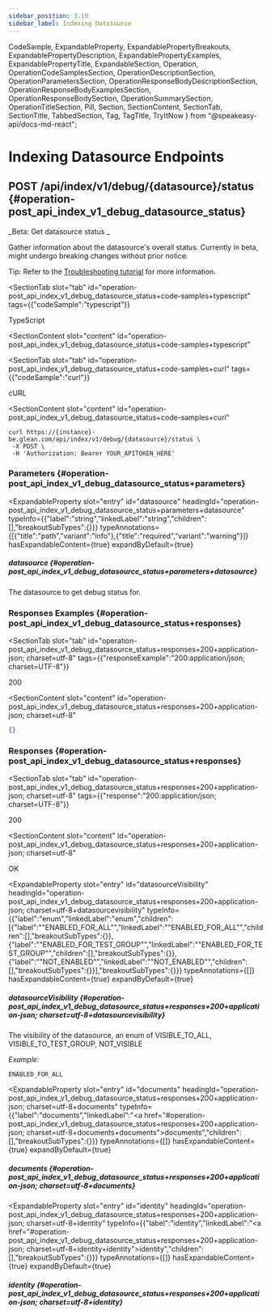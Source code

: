 ```yaml
---
sidebar_position: 3.19
sidebar_label: Indexing Datasource
---
```



  CodeSample,
  ExpandableProperty,
  ExpandablePropertyBreakouts,
  ExpandablePropertyDescription,
  ExpandablePropertyExamples,
  ExpandablePropertyTitle,
  ExpandableSection,
  Operation,
  OperationCodeSamplesSection,
  OperationDescriptionSection,
  OperationParametersSection,
  OperationResponseBodyDescriptionSection,
  OperationResponseBodyExamplesSection,
  OperationResponseBodySection,
  OperationSummarySection,
  OperationTitleSection,
  Pill,
  Section,
  SectionContent,
  SectionTab,
  SectionTitle,
  TabbedSection,
  Tag,
  TagTitle,
  TryItNow
} from "@speakeasy-api/docs-md-react";

<Tag slot="tag">

<TagTitle slot="title">

# Indexing Datasource Endpoints

</TagTitle>

</Tag>

<Operation>

<OperationTitleSection slot="title">

## <Pill variant="primary"><b>POST</b></Pill> /api/index/v1/debug/\{datasource\}/status \{#operation-post_api_index_v1_debug_datasource_status\}

</OperationTitleSection>

<OperationSummarySection slot="summary">

_Beta: Get datasource status
_

</OperationSummarySection>

<OperationDescriptionSection slot="description">

Gather information about the datasource's overall status. Currently in beta, might undergo breaking changes without prior notice.

Tip: Refer to the [Troubleshooting tutorial](https://developers.glean.com/indexing/debugging/datasource-config) for more information.


</OperationDescriptionSection>

<OperationCodeSamplesSection slot="code-samples">

<TabbedSection>

<SectionTab
  slot="tab"
  id="operation-post_api_index_v1_debug_datasource_status+code-samples+typescript"
  tags={{"codeSample":"typescript"}}
>

TypeScript

</SectionTab>

<SectionContent
  slot="content"
  id="operation-post_api_index_v1_debug_datasource_status+code-samples+typescript"
>

<TryItNow
  dependencyUrlPrefix="/try-it-now"
  defaultValue="import { Glean } from &quot;@gleanwork/api-client&quot;;&NewLine;&NewLine;const glean = new Glean({&NewLine;  apiToken: &quot;GLEAN_API_TOKEN&quot;,&NewLine;});&NewLine;&NewLine;async function run() {&NewLine;  const result = await glean.indexing.datasource.status(&quot;&lt;value&gt;&quot;);&NewLine;&NewLine;  console.log(result);&NewLine;}&NewLine;&NewLine;run();&NewLine;"
  packageName="@gleanwork/api-client"
/>

</SectionContent>

<SectionTab
  slot="tab"
  id="operation-post_api_index_v1_debug_datasource_status+code-samples+curl"
  tags={{"codeSample":"curl"}}
>

cURL

</SectionTab>

<SectionContent
  slot="content"
  id="operation-post_api_index_v1_debug_datasource_status+code-samples+curl"
>

<CodeSample>

```curl
curl https://{instance}-be.glean.com/api/index/v1/debug/{datasource}/status \
 -X POST \
 -H 'Authorization: Bearer YOUR_APITOKEN_HERE'
```

</CodeSample>

</SectionContent>

</TabbedSection>

</OperationCodeSamplesSection>

<OperationParametersSection slot="parameters">

<Section>

<SectionTitle slot="title">

### Parameters \{#operation-post_api_index_v1_debug_datasource_status+parameters\}

</SectionTitle>

<SectionContent slot="content">

<ExpandableSection>

<ExpandableProperty
  slot="entry"
  id="datasource"
  headingId="operation-post_api_index_v1_debug_datasource_status+parameters+datasource"
  typeInfo={{"label":"string","linkedLabel":"string","children":[],"breakoutSubTypes":{}}}
  typeAnnotations={[{"title":"path","variant":"info"},{"title":"required","variant":"warning"}]}
  hasExpandableContent={true}
  expandByDefault={true}
>

<ExpandablePropertyTitle slot="title">

##### datasource \{#operation-post_api_index_v1_debug_datasource_status+parameters+datasource\}

</ExpandablePropertyTitle>

<ExpandablePropertyDescription slot="description">

The datasource to get debug status for.

</ExpandablePropertyDescription>

</ExpandableProperty>

</ExpandableSection>

</SectionContent>

</Section>

</OperationParametersSection>

<OperationResponseBodyExamplesSection slot="response-body-examples">

<TabbedSection>

<SectionTitle slot="title">

### Responses Examples \{#operation-post_api_index_v1_debug_datasource_status+responses\}

</SectionTitle>

<SectionTab
  slot="tab"
  id="operation-post_api_index_v1_debug_datasource_status+responses+200+application-json; charset=utf-8"
  tags={{"responseExample":"200:application/json; charset=UTF-8"}}
>

200

</SectionTab>

<SectionContent
  slot="content"
  id="operation-post_api_index_v1_debug_datasource_status+responses+200+application-json; charset=utf-8"
>

```json
{}
```

</SectionContent>

</TabbedSection>

</OperationResponseBodyExamplesSection>

<OperationResponseBodySection slot="response-body">

<TabbedSection>

<SectionTitle slot="title">

### Responses \{#operation-post_api_index_v1_debug_datasource_status+responses\}

</SectionTitle>

<SectionTab
  slot="tab"
  id="operation-post_api_index_v1_debug_datasource_status+responses+200+application-json; charset=utf-8"
  tags={{"response":"200:application/json; charset=UTF-8"}}
>

200

</SectionTab>

<SectionContent
  slot="content"
  id="operation-post_api_index_v1_debug_datasource_status+responses+200+application-json; charset=utf-8"
>

<OperationResponseBodyDescriptionSection slot="response-body-description">

OK

</OperationResponseBodyDescriptionSection>

<ExpandableSection>

<ExpandableProperty
  slot="entry"
  id="datasourceVisibility"
  headingId="operation-post_api_index_v1_debug_datasource_status+responses+200+application-json; charset=utf-8+datasourcevisibility"
  typeInfo={{"label":"enum","linkedLabel":"enum","children":[{"label":"\"ENABLED_FOR_ALL\"","linkedLabel":"\"ENABLED_FOR_ALL\"","children":[],"breakoutSubTypes":{}},{"label":"\"ENABLED_FOR_TEST_GROUP\"","linkedLabel":"\"ENABLED_FOR_TEST_GROUP\"","children":[],"breakoutSubTypes":{}},{"label":"\"NOT_ENABLED\"","linkedLabel":"\"NOT_ENABLED\"","children":[],"breakoutSubTypes":{}}],"breakoutSubTypes":{}}}
  typeAnnotations={[]}
  hasExpandableContent={true}
  expandByDefault={true}
>

<ExpandablePropertyTitle slot="title">

##### datasourceVisibility \{#operation-post_api_index_v1_debug_datasource_status+responses+200+application-json; charset=utf-8+datasourcevisibility\}

</ExpandablePropertyTitle>

<ExpandablePropertyDescription slot="description">

The visibility of the datasource, an enum of VISIBLE_TO_ALL, VISIBLE_TO_TEST_GROUP, NOT_VISIBLE

</ExpandablePropertyDescription>

<ExpandablePropertyExamples slot="examples">

_Example:_

```
ENABLED_FOR_ALL
```

</ExpandablePropertyExamples>

</ExpandableProperty>

<ExpandableProperty
  slot="entry"
  id="documents"
  headingId="operation-post_api_index_v1_debug_datasource_status+responses+200+application-json; charset=utf-8+documents"
  typeInfo={{"label":"documents","linkedLabel":"<a href=\"#operation-post_api_index_v1_debug_datasource_status+responses+200+application-json; charset=utf-8+documents+documents\">documents</a>","children":[],"breakoutSubTypes":{}}}
  typeAnnotations={[]}
  hasExpandableContent={true}
  expandByDefault={true}
>

<ExpandablePropertyTitle slot="title">

##### documents \{#operation-post_api_index_v1_debug_datasource_status+responses+200+application-json; charset=utf-8+documents\}

</ExpandablePropertyTitle>

<ExpandablePropertyBreakouts slot="breakouts">

</ExpandablePropertyBreakouts>

</ExpandableProperty>

<ExpandableProperty
  slot="entry"
  id="identity"
  headingId="operation-post_api_index_v1_debug_datasource_status+responses+200+application-json; charset=utf-8+identity"
  typeInfo={{"label":"identity","linkedLabel":"<a href=\"#operation-post_api_index_v1_debug_datasource_status+responses+200+application-json; charset=utf-8+identity+identity\">identity</a>","children":[],"breakoutSubTypes":{}}}
  typeAnnotations={[]}
  hasExpandableContent={true}
  expandByDefault={true}
>

<ExpandablePropertyTitle slot="title">

##### identity \{#operation-post_api_index_v1_debug_datasource_status+responses+200+application-json; charset=utf-8+identity\}

</ExpandablePropertyTitle>

<ExpandablePropertyBreakouts slot="breakouts">

</ExpandablePropertyBreakouts>

</ExpandableProperty>

</ExpandableSection>

</SectionContent>

</TabbedSection>

</OperationResponseBodySection>

</Operation>